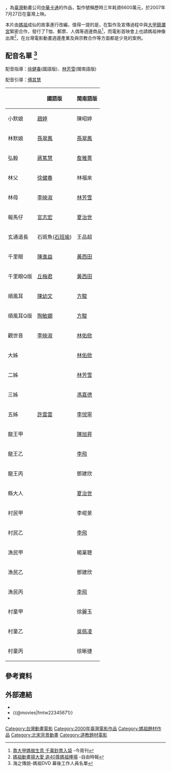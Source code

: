 {{Infobox Film
| name           = 海之傳說－媽祖
| original_name  = ''{{lang|en|Mazu}}''
| cn_name        =
| hk_name        =
| tw_name        =
| image          = 
| caption        = 
| producer       = 
| producer_2     = 
| director       = 林世仁
| writer         = 
| story          = 
| starring       = 
| music          = 
| cinematography = 
| editing        = 
| studio         = 中華卡通
| distributor    = 
| released       = {{film date|2007|7|27|臺灣}}
| runtime        = 90 分鐘
| rate           = 普通級
| country        = {{台灣電影產地}}
| language       = 
| budget         = [[新台幣|新台幣]] 6600萬
| gross          = 
| website        = 
| imdb_id        = 
}}

{{engname|《海之傳說－媽祖》|mazu}}，為[[臺灣|臺灣]]動畫公司[[中華卡通|中華卡通]]的作品，製作號稱歷時三年耗資6600萬元，於2007年7月27日在臺灣上映。

本片由[[媽祖|媽祖]]成仙的故事進行改編，值得一提的是，在製作及宣傳過程中與[[大甲鎮瀾宮|大甲鎮瀾宮]]緊密合作，發行了T恤、郵票、人偶等週邊商品<ref>[http://magazine.n.yam.com/view/mkmnews.php/481542/2 靠大甲媽做生意 千萬鈔票入袋] {{webarchive|url=https://web.archive.org/web/20150610210224/http://magazine.n.yam.com/view/mkmnews.php/481542/2 |date=2015-06-10 }}-今周刊</ref>，而電影首映會上也請媽祖神像出席<ref>[http://www.libertytimes.com.tw/2007/new/jul/9/today-show13.htm 媽祖動畫揚大愛 逾40尊媽祖捧場] {{Wayback|url=http://www.libertytimes.com.tw/2007/new/jul/9/today-show13.htm |date=20090709210351 }}-自由時報</ref>，在台灣電影動畫週邊產業及與宗教合作等方面都是少見的案例。

== 配音名單 <ref>海之傳說-媽祖DVD 幕後工作人員名單</ref>==
配音指導：[[徐健春|徐健春]](國語版)、[[林芳雪|林芳雪]](閩南語版)

配音引導：[[傅其慧|傅其慧]]
{| class="wikitable"
|+
!
!國語版
!閩南語版
|-
|小默娘
|[[趙婷|趙婷]]
|陳昭婷
|-
|林默娘
|[[孫翠鳳|孫翠鳳]]
|[[孫翠鳳|孫翠鳳]]
|-
|弘毅
|[[蔣篤慧|蔣篤慧]]
|[[詹雅菁|詹雅菁]]
|-
|林父
|[[徐健春|徐健春]]
|林福來
|-
|林母
|[[李映淑|李映淑]]
|[[林芳雪|林芳雪]]
|-
|報馬仔
|[[官志宏|官志宏]]
|[[夏治世|夏治世]]
|-
|玄通道長
|石斑魚([[石班瑜|石班瑜]])
|王品超
|-
|千里眼
|[[陳進益|陳進益]]
|[[黃西田|黃西田]]
|-
|千里眼Q版
|[[丘梅君|丘梅君]]
|[[黃西田|黃西田]]
|-
|順風耳
|[[陳幼文|陳幼文]]
|[[方駿|方駿]]
|-
|順風耳Q版
|[[陶敏嫻|陶敏嫻]]
|[[方駿|方駿]]
|-
|觀世音
|[[李映淑|李映淑]]
|[[林佑俽|林佑俽]]
|-
|大姊
|
|[[林佑俽|林佑俽]]
|-
|二姊
|
|[[林芳雪|林芳雪]]
|-
|三姊
|
|[[馮嘉德|馮嘉德]]
|-
|五姊
|[[許雲雲|許雲雲]]
|[[李悅寧|李悅寧]]
|-
|龍王甲
|
|[[陳旭昇|陳旭昇]]
|-
|龍王乙
|
|[[李飛_(臺灣演員)|李飛]]
|-
|龍王丙
|
|鄧建欣
|-
|縣大人
|
|[[夏治世|夏治世]]
|-
|村民甲
|
|李崐景
|-
|村民乙
|
|[[李飛_(臺灣演員)|李飛]]
|-
|漁民甲
|
|楊稟聰
|-
|漁民乙
|
|鄧建欣
|-
|漁民丙
|
|[[李飛_(臺灣演員)|李飛]]
|-
|村童甲
|
|徐麗玉
|-
|村童乙
|
|[[吳佩凌|吳佩凌]]
|-
|村童丙
|
|徐晰捷
|}

==參考資料==
<references/>

==外部連結==
*{{MSN movie|157}}
*{{@movies|fmtw22345671}}
*{{douban}}

[[Category:台灣動畫電影|Category:台灣動畫電影]]
[[Category:2000年臺灣電影作品|Category:2000年臺灣電影作品]]
[[Category:媽祖題材作品|Category:媽祖題材作品]]
[[Category:北宋背景動畫|Category:北宋背景動畫]]
[[Category:道教題材電影|Category:道教題材電影]]